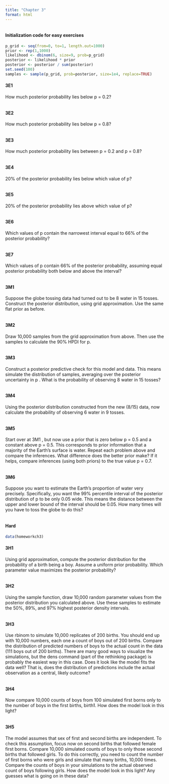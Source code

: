 ```yaml
---
title: "Chapter 3"
format: html
---
```


```r
```

#### Initialization code for easy exercises
```r
p_grid <- seq(from=0, to=1, length.out=1000)
prior <- rep(1,1000)
likelihood <- dbinom(6, size=9, prob=p_grid)
posterior <- likelihood * prior
posterior <- posterior / sum(posterior)
set.seed(100)
samples <- sample(p_grid, prob=posterior, size=1e4, replace=TRUE)
```

#### 3E1 {-}
How much posterior probability lies below p = 0.2?
```r
```

#### 3E2 {-}
How much posterior probability lies below p = 0.8?
```r
```

#### 3E3 {-}
How much posterior probability lies between p = 0.2 and p = 0.8?
```r
```

#### 3E4 {-}
20% of the posterior probability lies below which value of p?
```r
```

#### 3E5 {-}
20% of the posterior probability lies above which value of p?
```r
```

#### 3E6 {-}
Which values of p contain the narrowest interval equal to 66% of the posterior probability?
```r
```

#### 3E7 {-}
Which values of p contain 66% of the posterior probability, assuming equal posterior probability both below and above the interval?
```r
```

#### 3M1 {-}
Suppose the globe tossing data had turned out to be 8 water in 15 tosses. Construct the posterior distribution, using grid approximation. Use the same flat prior as before.

```r
```

#### 3M2 {-}
Draw 10,000 samples from the grid approximation from above. Then use the samples to calculate the 90% HPDI for p.
```r
```

#### 3M3 {-}
Construct a posterior predictive check for this model and data. This means simulate the distribution of samples, averaging over the posterior uncertainty in p . What is the probability of observing 8 water in 15 tosses?
```r
```

#### 3M4 {-}
Using the posterior distribution constructed from the new (8/15) data, now calculate the probability of observing 6 water in 9 tosses.
```r
```

#### 3M5 {-}
Start over at 3M1 , but now use a prior that is zero below p = 0.5 and a constant above p = 0.5. This corresponds to prior information that a majority of the Earth’s surface is water. Repeat each problem above and compare the inferences. What difference does the better prior make? If it helps, compare inferences (using both priors) to the true value p = 0.7.

```r
```


#### 3M6 {-}
Suppose you want to estimate the Earth’s proportion of water very precisely. Specifically, you want the 99% percentile interval of the posterior distribution of p to be only 0.05 wide. This means the distance between the upper and lower bound of the interval should be 0.05. How many times will you have to toss the globe to do this?

```r
```


#### Hard {-}

```r
data(homeworkch3)
```

#### 3H1 {-}
Using grid approximation, compute the posterior distribution for the probability of a birth being a boy. Assume a uniform prior probability. Which parameter value maximizes the posterior probability?

```r
```

#### 3H2 {-}
Using the sample function, draw 10,000 random parameter values from the posterior distribution you calculated above. Use these samples to estimate the 50%, 89%, and 97% highest posterior density intervals.

```r
```

#### 3H3 {-}
Use rbinom to simulate 10,000 replicates of 200 births. You should end up with 10,000 numbers, each one a count of boys out of 200 births. Compare the distribution of predicted numbers of boys to the actual count in the data (111 boys out of 200 births). There are many good ways to visualize the simulations, but the dens command (part of the rethinking package) is probably the easiest way in this case. Does it look like the model fits the data well? That is, does the distribution of predictions include the actual observation as a central, likely outcome?

```r
```

#### 3H4 {-}
Now compare 10,000 counts of boys from 100 simulated first borns only to the number of boys in the first births, birth1. How does the model look in this light?

```r
```

#### 3H5 {-}
The model assumes that sex of first and second births are independent. To check this assumption, focus now on second births that followed female first borns. Compare 10,000 simulated counts of boys to only those second births that followed girls. To do this correctly, you need to count the number of first borns who were girls and simulate that many births, 10,000 times. Compare the counts of boys in your simulations to the actual observed count of boys following girls. How does the model look in this light? Any guesses what is going on in these data?

```r
```
